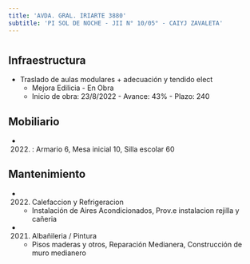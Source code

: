 ```yaml
---
title: 'AVDA. GRAL. IRIARTE 3880'
subtitle: 'PI SOL DE NOCHE - JII N° 10/05° - CAIYJ ZAVALETA'
---
```


#
## Infraestructura

* Traslado de aulas modulares + adecuación y tendido elect 
    + Mejora Edilicia - En Obra 
    + Inicio de obra: 23/8/2022 - Avance: 43% - Plazo: 240 



## Mobiliario

*  (2022) : Armario 6, Mesa inicial 10, Silla escolar 60 





## Mantenimiento

*  (2022) Calefaccion y Refrigeracion 
    + Instalación de Aires Acondicionados, Prov.e instalacion rejilla y cañeria

*  (2021) Albañileria / Pintura 
    + Pisos maderas y otros, Reparación Medianera, Construcción de muro medianero






